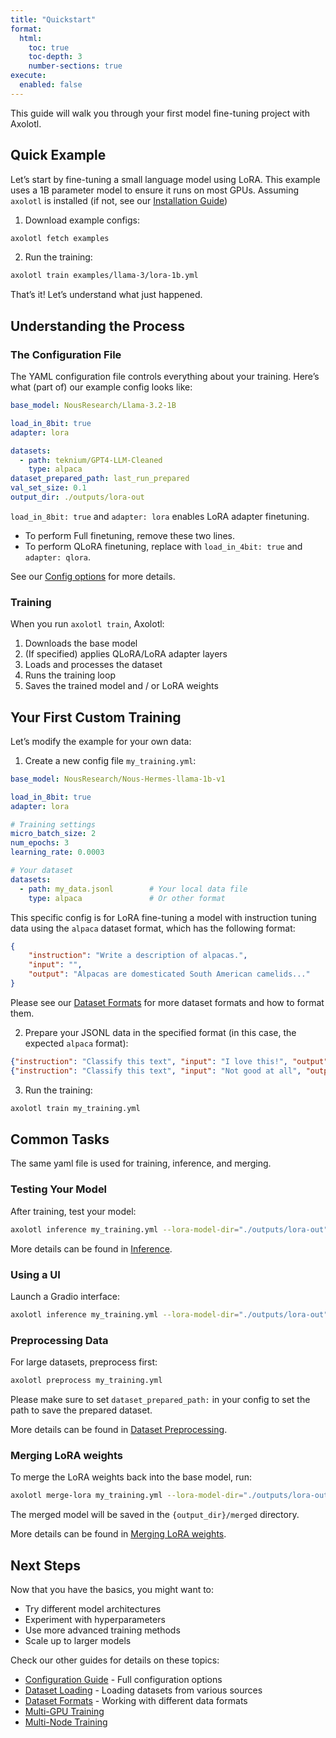 ```yaml
---
title: "Quickstart"
format:
  html:
    toc: true
    toc-depth: 3
    number-sections: true
execute:
  enabled: false
---
```


This guide will walk you through your first model fine-tuning project with Axolotl.

## Quick Example {#sec-quick-example}

Let's start by fine-tuning a small language model using LoRA. This example uses a 1B parameter model to ensure it runs on most GPUs.
Assuming `axolotl` is installed (if not, see our [Installation Guide](installation.qmd))

1. Download example configs:
```bash
axolotl fetch examples
```

2. Run the training:
```bash
axolotl train examples/llama-3/lora-1b.yml
```

That's it! Let's understand what just happened.

## Understanding the Process {#sec-understanding}

### The Configuration File {#sec-config}

The YAML configuration file controls everything about your training. Here's what (part of) our example config looks like:

```yaml
base_model: NousResearch/Llama-3.2-1B

load_in_8bit: true
adapter: lora

datasets:
  - path: teknium/GPT4-LLM-Cleaned
    type: alpaca
dataset_prepared_path: last_run_prepared
val_set_size: 0.1
output_dir: ./outputs/lora-out
```

::: {.callout-tip}
`load_in_8bit: true` and `adapter: lora` enables LoRA adapter finetuning.

- To perform Full finetuning, remove these two lines.
- To perform QLoRA finetuning, replace with `load_in_4bit: true` and `adapter: qlora`.
:::

See our [Config options](config.qmd) for more details.

### Training {#sec-training}

When you run `axolotl train`, Axolotl:

1. Downloads the base model
2. (If specified) applies QLoRA/LoRA adapter layers
3. Loads and processes the dataset
4. Runs the training loop
5. Saves the trained model and / or LoRA weights

## Your First Custom Training {#sec-custom}

Let's modify the example for your own data:

1. Create a new config file `my_training.yml`:

```yaml
base_model: NousResearch/Nous-Hermes-llama-1b-v1

load_in_8bit: true
adapter: lora

# Training settings
micro_batch_size: 2
num_epochs: 3
learning_rate: 0.0003

# Your dataset
datasets:
  - path: my_data.jsonl        # Your local data file
    type: alpaca               # Or other format
```

This specific config is for LoRA fine-tuning a model with instruction tuning data using
the `alpaca` dataset format, which has the following format:

```json
{
    "instruction": "Write a description of alpacas.",
    "input": "",
    "output": "Alpacas are domesticated South American camelids..."
}
```

Please see our [Dataset Formats](dataset-formats) for more dataset formats and how to
format them.

2. Prepare your JSONL data in the specified format (in this case, the expected `alpaca`
format):

```json
{"instruction": "Classify this text", "input": "I love this!", "output": "positive"}
{"instruction": "Classify this text", "input": "Not good at all", "output": "negative"}
```

3. Run the training:

```bash
axolotl train my_training.yml
```

## Common Tasks {#sec-common-tasks}

::: {.callout-tip}

The same yaml file is used for training, inference, and merging.

:::

### Testing Your Model {#sec-testing}

After training, test your model:

```bash
axolotl inference my_training.yml --lora-model-dir="./outputs/lora-out"
```

More details can be found in [Inference](inference.qmd).

### Using a UI {#sec-ui}

Launch a Gradio interface:

```bash
axolotl inference my_training.yml --lora-model-dir="./outputs/lora-out" --gradio
```

### Preprocessing Data {#sec-preprocessing}

For large datasets, preprocess first:

```bash
axolotl preprocess my_training.yml
```

Please make sure to set `dataset_prepared_path: ` in your config to set the path to save the prepared dataset.

More details can be found in [Dataset Preprocessing](dataset_preprocessing.qmd).

### Merging LoRA weights {#sec-merging-lora}

To merge the LoRA weights back into the base model, run:

```bash
axolotl merge-lora my_training.yml --lora-model-dir="./outputs/lora-out"
```

The merged model will be saved in the `{output_dir}/merged` directory.

More details can be found in [Merging LoRA weights](inference.qmd#sec-merging).

## Next Steps {#sec-next-steps}

Now that you have the basics, you might want to:

- Try different model architectures
- Experiment with hyperparameters
- Use more advanced training methods
- Scale up to larger models

Check our other guides for details on these topics:

- [Configuration Guide](config.qmd) - Full configuration options
- [Dataset Loading](dataset-loading.qmd) - Loading datasets from various sources
- [Dataset Formats](dataset-formats) - Working with different data formats
- [Multi-GPU Training](multi-gpu.qmd)
- [Multi-Node Training](multi-node.qmd)
